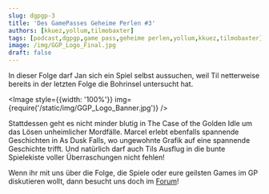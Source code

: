 ```yaml
---
slug: dgpgp-3
title: 'Des GamePasses Geheime Perlen #3'
authors: [kkuez,yollum,tilmobaxter]
tags: [podcast,dgpgp,game pass,geheime perlen,yollum,kkuez,tilmobaxter]
image: /img/GGP_Logo_Final.jpg
draft: false
---
```



In dieser Folge darf Jan sich ein Spiel selbst aussuchen, weil Til netterweise bereits in der letzten Folge die Bohrinsel untersucht hat.

<Image style={{width: '100%'}} img={require('/static/img/GGP_Logo_Banner.jpg')} />

<!--truncate-->

Stattdessen geht es nicht minder blutig in The Case of the Golden Idle um das Lösen unheimlicher Mordfälle. Marcel erlebt ebenfalls spannende Geschichten in As Dusk Falls, wo ungewohnte Grafik auf eine spannende Geschichte trifft. Und natürlich darf auch Tils Ausflug in die bunte Spielekiste voller Überraschungen nicht fehlen!

Wenn ihr mit uns über die Folge, die Spiele oder eure geilsten Games im GP diskutieren wollt, dann besucht uns doch im [Forum](https://community.wasted.de/t/des-gamepasses-geheime-perlen-3-der-detektiv-in-der-wueste)!
<ReactPlayer
    width="100%"
    height="50px"
    controls
    url='https://m10z.picnotes.de/DesGamePassesGeheimePerlen/DesGamePassesGeheimePerlen_3.mp3'
/>
